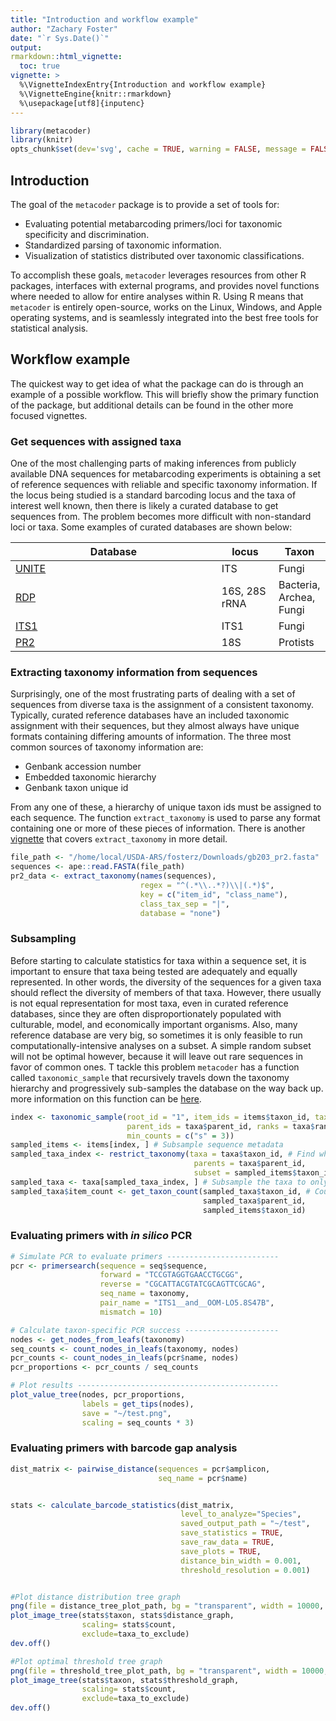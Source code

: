 ```yaml
---
title: "Introduction and workflow example"
author: "Zachary Foster"
date: "`r Sys.Date()`"
output:
rmarkdown::html_vignette:
  toc: true
vignette: >
  %\VignetteIndexEntry{Introduction and workflow example}
  %\VignetteEngine{knitr::rmarkdown}
  %\usepackage[utf8]{inputenc}
---
```


```r
library(metacoder)
library(knitr)
opts_chunk$set(dev='svg', cache = TRUE, warning = FALSE, message = FALSE, fig.show='hold')
```



## Introduction

The goal of the `metacoder` package is to provide a set of tools for:

* Evaluating potential metabarcoding primers/loci for taxonomic specificity and discrimination.
* Standardized parsing of taxonomic information.
* Visualization of statistics distributed over taxonomic classifications.

To accomplish these goals, `metacoder` leverages resources from other R packages, interfaces with external programs, and provides novel functions where needed to allow for entire analyses within R.
Using R means that `metacoder` is entirely open-source,  works on the Linux, Windows, and Apple operating systems, and is seamlessly integrated into the best free tools for statistical analysis. 

## Workflow example

The quickest way to get idea of what the package can do is through an example of a possible workflow. 
This will briefly show the primary function of the package, but additional details can be found in the other more focused vignettes. 

### Get sequences with assigned taxa

One of the most challenging parts of making inferences from publicly available DNA sequences for metabarcoding experiments is obtaining a set of reference sequences with reliable and specific taxonomy information. 
If the locus being studied is a standard barcoding locus and the taxa of interest well known, then there is likely a curated database to get sequences from. 
The problem becomes more difficult with non-standard loci or taxa. 
Some examples of curated databases are shown below:


Database                                        | locus         | Taxon
----------------------------------------------- | ------------- | ------------
[UNITE](https://unite.ut.ee)                    | ITS           | Fungi  
[RDP](http://rdp.cme.msu.edu/index.jsp)         | 16S, 28S rRNA | Bacteria, Archea, Fungi
[ITS1](http://itsonedb.ba.itb.cnr.it:8080/ITS1) | ITS1          | Fungi
[PR2](http://ssu-rrna.org/pr2)                  | 18S           | Protists



### Extracting taxonomy information from sequences

Surprisingly, one of the most frustrating parts of dealing with a set of sequences from diverse taxa is the assignment of a consistent taxonomy. 
Typically, curated reference databases have an included taxonomic assignment with their sequences, but they almost always have unique formats containing differing amounts of information.
The three most common sources of taxonomy information are:

* Genbank accession number
* Embedded taxonomic hierarchy
* Genbank taxon unique id

From any one of these, a hierarchy of unique taxon ids must be assigned to each sequence.
The function `extract_taxonomy` is used to parse any format containing one or more of these pieces of information.
There is another [vignette](extracting_taxonomy_information_from_sequence_headers.html) that covers `extract_taxonomy` in more detail. 



```r
file_path <- "/home/local/USDA-ARS/fosterz/Downloads/gb203_pr2.fasta"
sequences <- ape::read.FASTA(file_path)
pr2_data <- extract_taxonomy(names(sequences),
                             regex = "^(.*\\..*?)\\|(.*)$",
                             key = c("item_id", "class_name"),
                             class_tax_sep = "|",
                             database = "none")
```


### Subsampling

Before starting to calculate statistics for taxa within a sequence set, it is important to ensure that taxa being tested are adequately and equally represented. 
In other words, the diversity of the sequences for a given taxa should reflect the diversity of members of that taxa. 
However, there usually is not equal representation for most taxa, even in curated reference databases, since they are often disproportionately populated with culturable, model, and economically important organisms. 
Also, many reference database are very big, so sometimes it is only feasible to run computationally-intensive analyses on a subset. 
A simple random subset will not be optimal however, because it will leave out rare sequences in favor of common ones. 
T tackle this problem `metacoder` has a function called `taxonomic_sample` that recursively travels down the taxonomy hierarchy and progressively sub-samples the database on the way back up. more information on this function can be [here](creating_a_taxonomically_balanced_reference_sequence_set.html).

```r
index <- taxonomic_sample(root_id = "1", item_ids = items$taxon_id, taxon_ids = taxa$taxon_id,
                          parent_ids = taxa$parent_id, ranks = taxa$rank, max_counts = c("o" = 20, "s" = 5),
                          min_counts = c("s" = 3))
sampled_items <- items[index, ] # Subsample sequence metadata
sampled_taxa_index <- restrict_taxonomy(taxa = taxa$taxon_id, # Find which taxa are still used in the subset
                                         parents = taxa$parent_id,
                                         subset = sampled_items$taxon_id)
sampled_taxa <- taxa[sampled_taxa_index, ] # Subsample the taxa to only those in the subset of items 
sampled_taxa$item_count <- get_taxon_count(sampled_taxa$taxon_id, # Count how many items are in each taxon
                                           sampled_taxa$parent_id,
                                           sampled_items$taxon_id)
```


### Evaluating primers with *in silico* PCR


```r
# Simulate PCR to evaluate primers -------------------------
pcr <- primersearch(sequence = seq$sequence,
                    forward = "TCCGTAGGTGAACCTGCGG",
                    reverse = "CGCATTACGTATCGCAGTTCGCAG",
                    seq_name = taxonomy,
                    pair_name = "ITS1__and__OOM-LO5.8S47B",
                    mismatch = 10)

# Calculate taxon-specific PCR success ---------------------
nodes <- get_nodes_from_leafs(taxonomy)
seq_counts <- count_nodes_in_leafs(taxonomy, nodes)
pcr_counts <- count_nodes_in_leafs(pcr$name, nodes)
pcr_proportions <- pcr_counts / seq_counts

# Plot results ---------------------------------------------
plot_value_tree(nodes, pcr_proportions,
                labels = get_tips(nodes),
                save = "~/test.png", 
                scaling = seq_counts * 3)

```


### Evaluating primers with barcode gap analysis


```r
dist_matrix <- pairwise_distance(sequences = pcr$amplicon,
                                 seq_name = pcr$name)


stats <- calculate_barcode_statistics(dist_matrix,
                                      level_to_analyze="Species",
                                      saved_output_path = "~/test",
                                      save_statistics = TRUE,
                                      save_raw_data = TRUE,
                                      save_plots = TRUE,
                                      distance_bin_width = 0.001,
                                      threshold_resolution = 0.001)


#Plot distance distribution tree graph
png(file = distance_tree_plot_path, bg = "transparent", width = 10000, height = 10000)
plot_image_tree(stats$taxon, stats$distance_graph,
                scaling= stats$count, 
                exclude=taxa_to_exclude)
dev.off()

#Plot optimal threshold tree graph
png(file = threshold_tree_plot_path, bg = "transparent", width = 10000, height = 10000)
plot_image_tree(stats$taxon, stats$threshold_graph,
                scaling= stats$count, 
                exclude=taxa_to_exclude)
dev.off()
```


